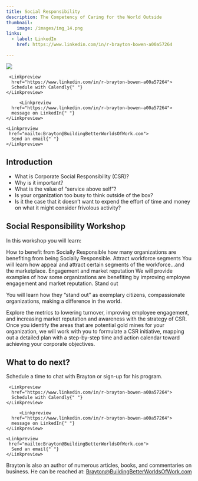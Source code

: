 ```yaml
---
title: Social Responsibility
description: The Competency of Caring for the World Outside
thumbnail:
    image: /images/img_14.png
links:
  - label: LinkedIn
    href: https://www.linkedin.com/in/r-brayton-bowen-a00a57264

---
```





<div className="flex max-w-[800px] flex-col gap-4 ">
  <img
   src="/images/img_14.png"
    className="w-full rounded-xl border shadow-2xl"
  />
  <div className="flex w-full flex-col gap-2 my-8 sm:flex-row">

     <Linkpreview 
      href="https://www.linkedin.com/in/r-brayton-bowen-a00a57264">
      Schedule with Calendly{" "}
    </Linkpreview>

         <Linkpreview 
      href="https://www.linkedin.com/in/r-brayton-bowen-a00a57264">
      message on LinkedIn{" "}
    </Linkpreview>

    <Linkpreview 
     href="mailto:Brayton@BuildingBetterWorldsOfWork.com">
      Send an email{" "}
    </Linkpreview>

  </div>
</div>


## Introduction

- What is Corporate Social Responsibility (CSR)?
- Why is it important?
- What is the value of “service above self”? 
- Is your organization too busy to think outside of the box?
- Is it the case that it doesn’t want to expend the effort of time and money on what it might consider frivolous activity?


##  Social Responsibility Workshop
In this workshop you will learn:


<Steps>

  <Step>
  How to benefit from Socially Responsible
  </Step>
  how many organizations are benefiting from being Socially Responsible.

  <Step>
  Attract workforce segments
  </Step>
You will learn how appeal and attract certain segments of the workforce…and the marketplace.

  <Step>
  Engagement and market reputation
  </Step>
We will provide examples of how some organizations are benefiting by improving employee engagement and market reputation.

  <Step>
  Stand out
  </Step>

You will learn how they “stand out” as exemplary citizens, compassionate organizations, making a difference in the world.


</Steps>



Explore the metrics to lowering turnover, improving employee engagement, and increasing market reputation and awareness with the strategy of CSR. Once you identify the areas that are potential gold mines for your organization, we will work with you to formulate a CSR initiative, mapping out a detailed plan with a step-by-step time and action calendar toward  achieving your corporate objectives.




## What to do next?


Schedule a time to chat with Brayton or sign-up for his program.

<div className="flex max-w-[800px] flex-col gap-4">

  <div className="flex w-full flex-col gap-2 my-8 sm:flex-row">

     <Linkpreview
      href="https://www.linkedin.com/in/r-brayton-bowen-a00a57264">
      Schedule with Calendly{" "}
    </Linkpreview>

         <Linkpreview
      href="https://www.linkedin.com/in/r-brayton-bowen-a00a57264">
      message on LinkedIn{" "}
    </Linkpreview>

    <Linkpreview
     href="mailto:Brayton@BuildingBetterWorldsOfWork.com">
      Send an email{" "}
    </Linkpreview>

  </div>
</div>


<CognitoFormEmbed src = "https://www.cognitoforms.com/f/IehzsXNmx0ekLsE6scWo-Q/1" />

Brayton is also an author of numerous articles, books, and commentaries on business. He can be reached at: Brayton@BuildingBetterWorldsOfWork.com
